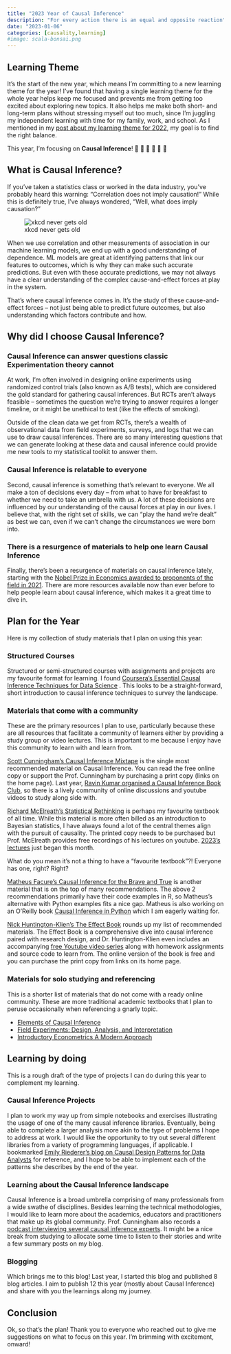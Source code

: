 ```yaml
---
title: "2023 Year of Causal Inference"
description: "For every action there is an equal and opposite reaction"
date: "2023-01-06"
categories: [causality,learning]
#image: scala-bonsai.png
---
```


## Learning Theme
It's the start of the new year, which means I'm committing to a new learning theme for the year! I've found that having a single learning theme for the whole year helps keep me focused and prevents me from getting too excited about exploring new topics. It also helps me make both short- and long-term plans without stressing myself out too much, since I'm juggling my independent learning with time for my family, work, and school. As I mentioned in my [post about my learning theme for 2022](https://www.ddanieltan.com/posts/2022scala/), my goal is to find the right balance.

This year, I'm focusing on **Causal Inference**! 🎊 🥳 🎊 🥳 🎊 🥳

## What is Causal Inference?
If you've taken a statistics class or worked in the data industry, you've probably heard this warning: "Correlation does not imply causation!" While this is definitely true, I've always wondered, "Well, what does imply causation?"

![xkcd never gets old](https://imgs.xkcd.com/comics/correlation.png)

When we use correlation and other measurements of association in our machine learning models, we end up with a good understanding of dependence. ML models are great at identifying patterns that link our features to outcomes, which is why they can make such accurate predictions. But even with these accurate predictions, we may not always have a clear understanding of the complex cause-and-effect forces at play in the system.

That's where causal inference comes in. It's the study of these cause-and-effect forces – not just being able to predict future outcomes, but also understanding which factors contribute and how.

## Why did I choose Causal Inference?

### Causal Inference can answer questions classic Experimentation theory cannot
At work, I'm often involved in designing online experiments using randomized control trials (also known as A/B tests), which are considered the gold standard for gathering causal inferences. But RCTs aren't always feasible – sometimes the question we're trying to answer requires a longer timeline, or it might be unethical to test (like the effects of smoking). 

Outside of the clean data we get from RCTs, there's a wealth of observational data from field experiments, surveys, and logs that we can use to draw causal inferences. There are so many interesting questions that we can generate looking at these data and causal inference could provide me new tools to my statistical toolkit to answer them.

### Causal Inference is relatable to everyone
Second, causal inference is something that's relevant to everyone. We all make a ton of decisions every day – from what to have for breakfast to whether we need to take an umbrella with us. A lot of these decisions are influenced by our understanding of the causal forces at play in our lives. I believe that, with the right set of skills, we can "play the hand we're dealt" as best we can, even if we can't change the circumstances we were born into.

### There is a resurgence of materials to help one learn Causal Inference
Finally, there's been a resurgence of materials on causal inference lately, starting with the [Nobel Prize in Economics awarded to proponents of the field in 2021](https://www.nature.com/articles/d41586-021-02799-7#:~:text=13%20October%202021-,Nobel%2Dwinning%20'natural%20experiments'%20approach%20made%20economics%20more%20robust,and%20effect%20in%20social%20science). There are more resources available now than ever before to help people learn about causal inference, which makes it a great time to dive in.


## Plan for the Year
Here is my collection of study materials that I plan on using this year:

### Structured Courses
Structured or semi-structured courses with assignments and projects are my favourite format for learning. I found [Coursera's Essential Causal Inference Techniques for Data Science](https://www.coursera.org/projects/essential-causal-inference-for-data-science) . This looks to be a straight-forward, short introduction to causal inference techniques to survey the landscape.

### Materials that come with a community

These are the primary resources I plan to use, particularly because these are all resources that facilitate a community of learners either by providing a study group or video lectures. This is important to me because I enjoy have this community to learn with and learn from.

[Scott Cunningham's Causal Inference Mixtape](https://mixtape.scunning.com/) is the single most recommended material on Causal Inference. You can read the free online copy or support the Prof. Cunningham by purchasing a print copy (links on the home page). Last year, [Ravin Kumar organised a Causal Inference Book Club](https://community.intuitivebayes.com/c/book-club/21), so there is a lively community of online discussions and youtube videos to study along side with. 

[Richard McElreath's Statistical Rethinking](https://xcelab.net/rm/statistical-rethinking/) is perhaps my favourite textbook of all time. While this material is more often billed as an introduction to Bayesian statistics, I have always found a lot of the central themes align with the pursuit of causality. The printed copy needs to be purchased but Prof. McElreath provides free recordings of his lectures on youtube. [2023's lectures](https://www.youtube.com/watch?v=FdnMWdICdRs&list=PLDcUM9US4XdPz-KxHM4XHt7uUVGWWVSus&ab_channel=RichardMcElreath) just began this month.

:::{.column-margin}
What do you mean it's not a thing to have a "favourite textbook"?! Everyone has one, right? Right?
:::

[Matheus Facure's Causal Inference for the Brave and True](https://matheusfacure.github.io/python-causality-handbook/landing-page.html) is another material that is on the top of many recommendations. The above 2 recommendations primarily have their code examples in R, so Matheus's alternative with Python examples fits a nice gap. Matheus is also working on an O'Reilly book [Causal Inference in Python](https://www.oreilly.com/library/view/causal-inference-in/9781098140243/) which I am eagerly waiting for. 

[Nick Huntington-Klien's The Effect Book](https://theeffectbook.net/) rounds up my list of recommended materials. The Effect Book is a comprehensive dive into causal inference paired with research design, and Dr. Huntington-Klien even includes an accompanying [free Youtube video series](https://www.youtube.com/playlist?list=PLcTBLulJV_AK1hKtnO0-kYrU0D09K-kj8) along with homework assignments and source code to learn from. The online version of the book is free and you can purchase the print copy from links on its home page.

### Materials for solo studying and referencing
This is a shorter list of materials that do not come with a ready online community. These are more traditional academic textbooks that I plan to peruse occasionally when referencing a gnarly topic.

- [Elements of Causal Inference](https://mitpress.mit.edu/9780262037310/elements-of-causal-inference/#:~:text=Elements%20of%20Causal%20Inference%20is,data%20to%20understand%20the%20world.)
- [Field Experiments: Design, Analysis, and Interpretation](https://www.amazon.com/Field-Experiments-Design-Analysis-Interpretation/dp/0393979954)
- [Introductory Econometrics A Modern Approach](https://economics.ut.ac.ir/documents/3030266/14100645/Jeffrey_M._Wooldridge_Introductory_Econometrics_A_Modern_Approach__2012.pdf)

## Learning by doing
This is a rough draft of the type of projects I can do during this year to complement my learning.

### Causal Inference Projects
I plan to work my way up from simple notebooks and exercises illustrating the usage of one of the many causal inference libraries. Eventually, being able to complete a larger analysis more akin to the type of problems I hope to address at work. I would like the opportunity to try out several different libraries from a variety of programming languages, if applicable. I bookmarked [Emily Riederer's blog on Causal Design Patterns for Data Analysts](https://emilyriederer.netlify.app/post/causal-design-patterns/) for reference, and I hope to be able to implement each of the patterns she describes by the end of the year.

### Learning about the Causal Inference landscape
Causal Inference is a broad umbrella comprising of many professionals from a wide swathe of disciplines. Besides learning the technical methodologies, I would like to learn more about the academics, educators and practitioners that make up its global community. Prof. Cunningham also records a [podcast interviewing several causal inference experts](https://podcasts.apple.com/us/podcast/the-mixtape-with-scott/id1615110472). It might be a nice break from studying to allocate some time to listen to their stories and write a few summary posts on my blog.

### Blogging
Which brings me to this blog! Last year, I started this blog and published 8 blog articles. I aim to publish 12 this year (mostly about Causal Inference) and share with you the learnings along my journey.

## Conclusion
Ok, so that's the plan! Thank you to everyone who reached out to give me suggestions on what to focus on this year. I'm brimming with excitement, onward!